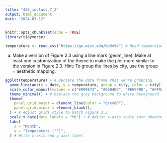 ```yaml
---
title: "436_inclass_7_2"
output: html_document
date: "2024-03-12"
---
```


```r
knitr::opts_chunk$set(echo = TRUE)
library(tidyverse)
```

```r
temperature <- read_csv("https://go.wisc.edu/bo9m94") # Read temperature data into data frame
```

<p> a. Make a version of Figure 2.3 using a line mark (geom_line). Make at least one customization of the theme to make the plot more similar to the version in Figure 2.3. Hint: To group the lines by city, use the group = aesthetic mapping. </p>
```r


ggplot(temperature) + # Declare the data frame that we're graphing
  geom_line(aes(x = date, y = temperature, group = city, color = city), size = 1) + # Generate line mark by different cities' temperatures on different dates
  scale_color_manual(values = c("#009E73", "#56B4E9", "#E69F00", "#FF92A5")) + # Use colors similar as Figure 2.3
  theme_minimal() + # Replace the grey background to white background
  theme(
    panel.grid.major = element_line(color = "grey80"),
    panel.grid.minor = element_blank(),
  ) + # Adjust grids style to match Figure 2.3
  scale_x_date(date_labels = "%b") + # Adjust x-axis scale into showing the first three letters of each month
  labs(
    x = "Month",
    y = "Temperature (°F)",
  ) # Write x-axis and y-axis label

```
